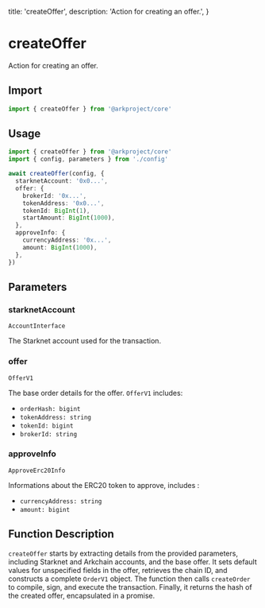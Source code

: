   title: 'createOffer',
  description: 'Action for creating an offer.',
}

# createOffer

Action for creating an offer.

## Import

```typescript
import { createOffer } from '@arkproject/core'
```

## Usage

```typescript
import { createOffer } from '@arkproject/core'
import { config, parameters } from './config'

await createOffer(config, {
  starknetAccount: '0x0...',
  offer: {
    brokerId: '0x...',
    tokenAddress: '0x0...',
    tokenId: BigInt(1),
    startAmount: BigInt(1000),
  },
  approveInfo: {
    currencyAddress: '0x...',
    amount: BigInt(1000),
  },
})
```

## Parameters

### starknetAccount

`AccountInterface`

The Starknet account used for the transaction.

### offer

`OfferV1`

The base order details for the offer. `OfferV1` includes:

- `orderHash: bigint`
- `tokenAddress: string`
- `tokenId: bigint`
- `brokerId: string`

### approveInfo

`ApproveErc20Info`

Informations about the ERC20 token to approve, includes :

- `currencyAddress: string`
- `amount: bigint`

## Function Description

`createOffer` starts by extracting details from the provided parameters, including Starknet and Arkchain accounts, and the base offer. It sets default values for unspecified fields in the offer, retrieves the chain ID, and constructs a complete `OrderV1` object. The function then calls `createOrder` to compile, sign, and execute the transaction. Finally, it returns the hash of the created offer, encapsulated in a promise.
